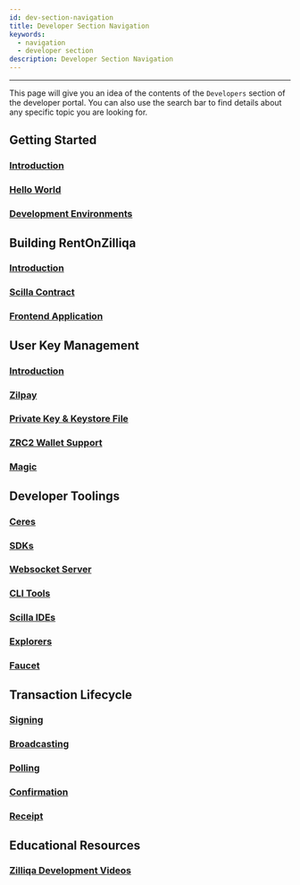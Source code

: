 ```yaml
---
id: dev-section-navigation
title: Developer Section Navigation
keywords:
  - navigation
  - developer section
description: Developer Section Navigation
---
```


---

This page will give you an idea of the contents of the `Developers` section of the developer portal. You can also use the search bar to find details about any specific topic you are looking for.

## Getting Started

### [Introduction](/docs/dev-dapp/dev-started-introduction)

### [Hello World](/docs/dev-dapp/dev-started-helloworld)

### [Development Environments](/docs/dev-dapp/dev-started-env)

## Building RentOnZilliqa

### [Introduction](/docs/dev-dapp/dev-rentonzilliqa-introduction)

### [Scilla Contract](/docs/dev-dapp/dev-rentonzilliqa-contract)

### [Frontend Application](/docs/dev-dapp/dev-rentonzilliqa-components)

## User Key Management

### [Introduction](/docs/dev-dapp/dev-keys-introduction)

### [Zilpay](/docs/dev-dapp/dev-keys-zilpay)

### [Private Key & Keystore File](/docs/dev-dapp/dev-keys-pkey)

### [ZRC2 Wallet Support](/docs/dev-dapp/dev-keys-zrc2-wallet-support)

### [Magic](/docs/dev-dapp/dev-keys-magic)

## Developer Toolings

### [Ceres](/docs/dev-dapp/dev-tools-ceres)

### [SDKs](/docs/dev-dapp/dev-tools-zilliqajs)

### [Websocket Server](/docs/dev-dapp/dev-tools-websockets)

### [CLI Tools](/docs/dev-dapp/dev-tools-cli)

### [Scilla IDEs](/docs/dev-dapp/dev-tools-ide)

### [Explorers](/docs/dev-dapp/dev-tools-explorer)

### [Faucet](/docs/dev-dapp/dev-tools-faucet)

## Transaction Lifecycle

### [Signing](/docs/dev-dapp/dev-txn-signing)

### [Broadcasting](/docs/dev-dapp/dev-txn-broadcasting)

### [Polling](/docs/dev-dapp/dev-txn-polling)

### [Confirmation](/docs/dev-dapp/dev-txn-confirmation)

### [Receipt](/docs/dev-dapp/dev-txn-receipt)

## Educational Resources

### [Zilliqa Development Videos](/docs/dev-dapp/dev-education-videos)
